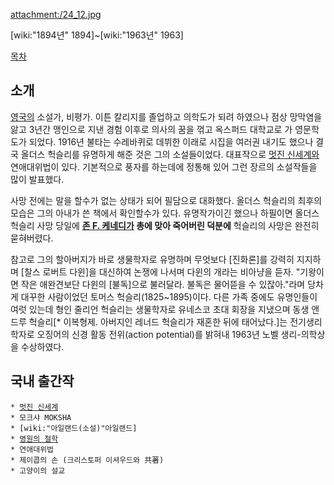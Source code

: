 attachment:/24_12.jpg


{{{+1 Aldous Huxley}}}
[wiki:"1894년" 1894]~[wiki:"1963년" 1963]

[[목차]]

== 소개 ==	
[[영국]]의 소설가, 비평가. 이튼 칼리지를 졸업하고 의학도가 되려 하였으나 점상 망막염을 앓고 3년간 맹인으로 지낸 경험 이후로 의사의 꿈을 꺾고 옥스퍼드 대학교로 가 영문학도가 되었다. 1916년 불타는 수레바퀴로 데뷔한 이래로 시집을 여러권 내기도 했으나 결국 올더스 헉슬리를 유명하게 해준 것은 그의 소설들이었다. 대표작으로 [[멋진 신세계]]와 연애대위법이 있다. 기본적으로 풍자를 하는데에 정통해 있어 그런 장르의 소설작들을 많이 발표했다.

사망 전에는 말을 할수가 없는 상태가 되어 필담으로 대화했다. 올더스 헉슬리의 최후의 모습은 그의 아내가 쓴 책에서 확인할수가 있다. 유명작가이긴 했으나 하필이면 올더스 헉슬리 사망 당일에 '''[[존 F. 케네디]]가 총에 맞아 죽어버린 덕분에''' 헉슬리의 사망은 완전히 묻혀버렸다.

참고로 그의 할아버지가 바로 생물학자로 유명하며 무엇보다 [진화론]를 강력히 지지하며 [찰스 로버트 다윈]을 대신하여 논쟁에 나서며 다윈의 개라는 비아냥을 듣자. "기왕이면 작은 애완견보단 다윈의 [불독]으로 불러달라. 불독은 물어뜯을 수 있잖아."라며 당차게 대꾸한 사람이었던 토머스 헉슬리(1825~1895)이다. 다른 가족 중에도 유명인들이 여럿 있는데 형인 줄리언 헉슬리는 생물학자로 유네스코 초대 회장을 지냈으며 동생 앤드루 헉슬리[* 이복형제. 아버지인 레너드 헉슬리가 재혼한 뒤에 태어났다.]는 전기생리학자로 오징어의 신경 활동 전위(action potential)를 밝혀내 1963년 노벨 생리-의학상을 수상하였다.

== 국내 출간작 ==
 * [[멋진 신세계]]
 * 모크샤 MOKSHA
 * [wiki:"아일랜드(소설)"아일랜드]
 * [[영원의 철학]]
 * 연애대위법
 * 제이콥의 손 (크리스토퍼 이셔우드와 共著)
 * 고양이의 설교
